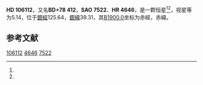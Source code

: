{{Starbox begin
| name = HD 106112
}}
{{Starbox observe
| epoch = [[J2000.0|J2000.0]]
| constell = {{星座名待查}}<ref name=SIMBAD>{{cite web
 | url=http://simbad.u-strasbg.fr/simbad/sim-id?Ident=HR+4646
 | title=Pulsating variable Star
 | publisher=Centre de Données astronomiques de Strasbourg
 | work=SIMBAD
 | accessdate=2012-07-13
 | archive-date=2016-03-19
 | archive-url=https://web.archive.org/web/20160319045611/http://simbad.u-strasbg.fr/simbad/sim-id?Ident=HR+4646
 | dead-url=no
 }}</ref><ref name=DATA>{{cite web
 | url=http://vizier.u-strasbg.fr/viz-bin/VizieR-5?-out.add=.&-source=5050&-corr=PK=HR&-out.max=9999&HR=4646
 | title=VizieR Detailed Page
 | accessdate=2012-07-13
 | archive-date=2019-02-16
 | archive-url=https://web.archive.org/web/20190216080053/http://vizier.u-strasbg.fr/viz-bin/VizieR-5?-out.add=.&-source=5050&-corr=PK=HR&-out.max=9999&HR=4646
 | dead-url=no
 }}</ref>
| 星官 = 
| ra = {{RA|12|12|11.9}}<ref name=SIMBAD /><ref name=DATA />
| dec = {{DEC|+77|36|59}}<ref name=SIMBAD /><ref name=DATA />
| appmag_v = 5.14<ref name=SIMBAD /><ref name=DATA />
}}
{{Starbox character
| class = A5m<ref name=SIMBAD /><ref name=DATA />
| b-v = 0.33<ref name=SIMBAD /><ref name=DATA />
| u-b = 0.1<ref name=SIMBAD /><ref name=DATA />
| r-i = <ref name=SIMBAD /><ref name=DATA />
| variable = 
}}
{{Starbox astrometry
| radial_v = 0.1
| prop_mo_ra = 0
| parallax = 0.031
| p_error = 
}}
{{Starbox catalog
| names =BD+78 412，[[SAO星表|SAO]] 7522，[[HD星表|HD]] 106112，[[HR星表|HR]] 4646}}
{{Starbox reference |Simbad=HR+4646}}
{{Starbox end}}

'''HD 106112'''，又名'''BD+78 412'''，'''SAO 7522'''、'''HR 4646'''，是一颗恒星<ref name=SIMBAD /><ref name=DATA />，视星等为5.14，位于[[銀道座標系|銀經]]125.64，[[銀道座標系|銀緯]]39.31，其[[B1900.0|B1900.0]]坐标为赤經{{RA|12|7|31}}，赤緯{{DEC|+78|39.31|19}}。

== 参考文献 ==
{{reflist}}

{{star-stub}}

[[Category:HD和HDE天體|106112]]
[[Category:HR天體|4646]]
[[Category:SAO天體|7522]]